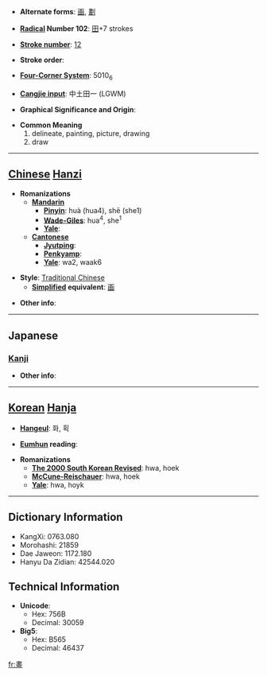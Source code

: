 * '''Alternate forms''': [[画]], [[劃]]

* '''[[Wiktionary:Chinese radical index| Radical]] Number 102''': [[Wiktionary:Chinese radical index 田|田]]+7 strokes

* '''[[Wiktionary:Chinese total strokes index|Stroke number]]''': [[Wiktionary:Chinese total strokes index 12|12]]

* '''Stroke order''': 

* '''[[Wiktionary:Chinese four corner index|Four-Corner System]]''': 5010<sub>6</sub>

* '''[[Wiktionary:Chinese Cangjie index|Cangjie input]]''': 中土田一 (LGWM)

* '''Graphical Significance and Origin''': 

* '''Common Meaning'''
*#delineate, painting, picture, drawing
*# draw


----

== [[Chinese]] [[Hanzi]] ==

* '''Romanizations'''
** '''[[Mandarin]]'''
*** '''[[Pinyin]]''': huà (hua4), shē (she1)
*** '''[[Wade-Giles]]''': hua<sup>4</sup>, she<sup>1</sup>
*** '''[[Yale]]''': 
** '''[[Cantonese]]'''
*** '''[[Jyutping]]''':
*** '''[[Penkyamp]]''': 
*** '''[[Yale]]''': wa2, waak6

* '''Style''': [[Traditional Chinese]] 
** '''[[Simplified Chinese|Simplified]] equivalent''': [[画]]

* '''Other info''': 

----

==Japanese==
===[[Kanji]]===
{{kanji|on readings=[[かく]] (kaku), [[が]] (ga), [[かい]] (kai)
|kun readings=[[かぎる]] (kagiru), [[はかる]] (hakaru), [[はかりごと]] (hakarigoto), [[かく]] (kaku)
}}

* '''Other info''':  

----

== [[Korean]] [[Hanja]] ==
{{hanja}}
* '''[[Hangeul]]''': 화, 획

* '''[[Eumhun]] reading''': 

* '''Romanizations'''
** '''[[The 2000 South Korean Revised Romanization|The 2000 South Korean Revised]]''': hwa, hoek
** '''[[McCune-Reischauer]]''': hwa, hoek
** '''[[Yale]]''': hwa, hoyk

----

== Dictionary Information ==

* KangXi: 0763.080
* Morohashi: 21859
* Dae Jaweon: 1172.180
* Hanyu Da Zidian: 42544.020

== Technical Information ==

* '''Unicode''':
** Hex: 756B
** Decimal: 30059
* '''Big5''':
** Hex: B565
** Decimal: 46437

[[fr:畫]]